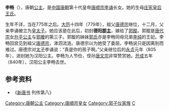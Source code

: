 {{CJK-New-Char}}
{{東亞女性歷史人物
| 名稱=李畅
| 身份=[[唐朝|唐朝]]公主
| 畫像=
| 說明=
| 姓=李
| 名=畅
| 封爵=[[公主|公主]]
| 位號=
| 封號=德阳郡主、汉阳公主
| 出生年=
| 婚年=
| 逝世年=840年
| 諡號=
| 墳墓=
| 父親=[[唐顺宗|唐顺宗李诵]]
| 夫=[[郭鏦|郭鏦]]
| 母親=[[莊憲皇后|庄宪皇后王氏]]
| 夫之父=[[郭暧|郭暧]]
| 夫之母=[[升平公主|升平公主]]
|}}
'''李畅'''（{{bd|8世纪|？|840年||catIdx=L}}），唐朝[[公主|公主]]，是[[中国|中国]][[唐朝|唐朝]]第十代皇帝[[唐顺宗|唐顺宗李诵]]长女。她的生母[[莊憲皇后|庄宪皇后王氏]]。

生年不详，当在775年之后。[[大历|大历]]十四年（779年），祖父[[唐德宗|唐德宗]]继位，十二月，父亲李诵被立为[[皇太子|皇太子]]。她应该是在此后，初封'''德阳[[郡主|郡主]]'''，嫁给了[[郭鏦|郭鏦]]。郭鏦是[[唐代宗|唐代宗]]女[[升平公主|升平公主]]与[[郭暧|郭暧]]的第三子。郭鏦的妹妹[[懿安皇后|郭氏]]亦是李畅同母兄弟[[唐宪宗|李纯]]的王妃。李畅回宫见到祖父[[唐德宗|唐德宗]]，涕泗流涟。唐德宗以为她受了委屈，李畅说只是因离别而难过。唐德宗对[[太子|太子]]李诵说：“真是你的孩子啊。”父亲继位后的[[永貞_(唐朝)|永贞]]元年（805年），进封她为汉阳公主。李畅为人节俭，侄孙[[唐文宗|唐文宗]]非常赞赏她。[[开成|开成]]五年（840年），汉阳公主李畅去世。

== 参考资料 ==
*《[[新唐书|新唐书]] 列传第八》

[[Category:唐朝公主|Category:唐朝公主]]
[[Category:唐順宗皇女|Category:唐順宗皇女]]
[[Category:郭子仪家族|Category:郭子仪家族]]
[[Category:李姓|C]]